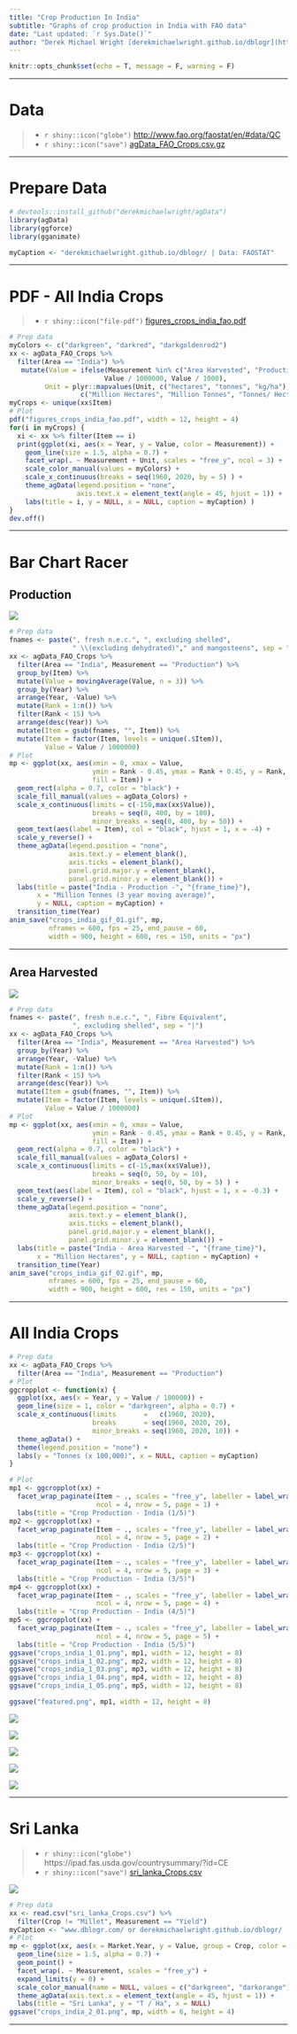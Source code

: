 ```yaml
---
title: "Crop Production In India"
subtitle: "Graphs of crop production in India with FAO data"
date: "Last updated: `r Sys.Date()`"
author: "Derek Michael Wright [derekmichaelwright.github.io/dblogr](https://derekmichaelwright.github.io/dblogr/) <derek.wright@usask.ca>"
---
```


```r
knitr::opts_chunk$set(echo = T, message = F, warning = F)
```

---

# Data

> - `r shiny::icon("globe")` [http://www.fao.org/faostat/en/#data/QC](http://www.fao.org/faostat/en/#data/QC){target="_blank"}
> - `r shiny::icon("save")` [agData_FAO_Crops.csv.gz](https://github.com/derekmichaelwright/agData/raw/master/Data/agData_FAO_Crops.csv.gz)

---

# Prepare Data

```r
# devtools::install_github("derekmichaelwright/agData")
library(agData) 
library(ggforce)
library(gganimate)
```

```r
myCaption <- "derekmichaelwright.github.io/dblogr/ | Data: FAOSTAT"
```

---

# PDF - All India Crops

> - `r shiny::icon("file-pdf")` [figures_crops_india_fao.pdf](figures_crops_india_fao.pdf)

```r
# Prep data
myColors <- c("darkgreen", "darkred", "darkgoldenrod2")
xx <- agData_FAO_Crops %>% 
  filter(Area == "India") %>%
   mutate(Value = ifelse(Measurement %in% c("Area Harvested", "Production"),
                        Value / 1000000, Value / 1000),
         Unit = plyr::mapvalues(Unit, c("hectares", "tonnes", "kg/ha"), 
                  c("Million Hectares", "Million Tonnes", "Tonnes/ Hectare")))
myCrops <- unique(xx$Item)
# Plot
pdf("figures_crops_india_fao.pdf", width = 12, height = 4)
for(i in myCrops) {
  xi <- xx %>% filter(Item == i)
  print(ggplot(xi, aes(x = Year, y = Value, color = Measurement)) +
    geom_line(size = 1.5, alpha = 0.7) +
    facet_wrap(. ~ Measurement + Unit, scales = "free_y", ncol = 3) +
    scale_color_manual(values = myColors) +
    scale_x_continuous(breaks = seq(1960, 2020, by = 5) ) +
    theme_agData(legend.position = "none", 
                 axis.text.x = element_text(angle = 45, hjust = 1)) +
    labs(title = i, y = NULL, x = NULL, caption = myCaption) )
}
dev.off()
```

---

# Bar Chart Racer {.tabset .tabset-pills}

## Production

![](crops_india_gif_01.gif)

```r
# Prep data
fnames <- paste(", fresh n.e.c.", ", excluding shelled", 
                " \\(excluding dehydrated)"," and mangosteens", sep = "|")
xx <- agData_FAO_Crops %>% 
  filter(Area == "India", Measurement == "Production") %>% 
  group_by(Item) %>%
  mutate(Value = movingAverage(Value, n = 3)) %>%
  group_by(Year) %>%
  arrange(Year, -Value) %>%
  mutate(Rank = 1:n()) %>%
  filter(Rank < 15) %>% 
  arrange(desc(Year)) %>%
  mutate(Item = gsub(fnames, "", Item)) %>% 
  mutate(Item = factor(Item, levels = unique(.$Item)),
         Value = Value / 1000000)
# Plot
mp <- ggplot(xx, aes(xmin = 0, xmax = Value, 
                     ymin = Rank - 0.45, ymax = Rank + 0.45, y = Rank, 
                     fill = Item)) + 
  geom_rect(alpha = 0.7, color = "black") + 
  scale_fill_manual(values = agData_Colors) +
  scale_x_continuous(limits = c(-150,max(xx$Value)),
                     breaks = seq(0, 400, by = 100),
                     minor_breaks = seq(0, 400, by = 50)) +
  geom_text(aes(label = Item), col = "black", hjust = 1, x = -4) +
  scale_y_reverse() +
  theme_agData(legend.position = "none",
               axis.text.y = element_blank(), 
               axis.ticks = element_blank(),
               panel.grid.major.y = element_blank(),
               panel.grid.minor.y = element_blank()) + 
  labs(title = paste("India - Production -", "{frame_time}"),
       x = "Million Tonnes (3 year moving average)", 
       y = NULL, caption = myCaption) +
  transition_time(Year) 
anim_save("crops_india_gif_01.gif", mp,
          nframes = 600, fps = 25, end_pause = 60, 
          width = 900, height = 600, res = 150, units = "px")
```

---

## Area Harvested

![](crops_india_gif_02.gif)

```r
# Prep data
fnames <- paste(", fresh n.e.c.", ", Fibre Equivalent", 
                ", excluding shelled", sep = "|")
xx <- agData_FAO_Crops %>%
  filter(Area == "India", Measurement == "Area Harvested") %>%
  group_by(Year) %>%
  arrange(Year, -Value) %>%
  mutate(Rank = 1:n()) %>%
  filter(Rank < 15) %>% 
  arrange(desc(Year)) %>%
  mutate(Item = gsub(fnames, "", Item)) %>% 
  mutate(Item = factor(Item, levels = unique(.$Item)),
         Value = Value / 1000000)
# Plot
mp <- ggplot(xx, aes(xmin = 0, xmax = Value, 
                     ymin = Rank - 0.45, ymax = Rank + 0.45, y = Rank, 
                     fill = Item)) + 
  geom_rect(alpha = 0.7, color = "black") + 
  scale_fill_manual(values = agData_Colors) +
  scale_x_continuous(limits = c(-15,max(xx$Value)),
                     breaks = seq(0, 50, by = 10),
                     minor_breaks = seq(0, 50, by = 5) ) +
  geom_text(aes(label = Item), col = "black", hjust = 1, x = -0.3) +
  scale_y_reverse() +
  theme_agData(legend.position = "none",
               axis.text.y = element_blank(), 
               axis.ticks = element_blank(),
               panel.grid.major.y = element_blank(),
               panel.grid.minor.y = element_blank()) + 
  labs(title = paste("India - Area Harvested -", "{frame_time}"),
       x = "Million Hectares", y = NULL, caption = myCaption) +
  transition_time(Year) 
anim_save("crops_india_gif_02.gif", mp,
          nframes = 600, fps = 25, end_pause = 60, 
          width = 900, height = 600, res = 150, units = "px")
```

---

# All India Crops

```r
# Prep data
xx <- agData_FAO_Crops %>% 
  filter(Area == "India", Measurement == "Production")
# Plot
ggcropplot <- function(x) {
  ggplot(xx, aes(x = Year, y = Value / 100000)) + 
  geom_line(size = 1, color = "darkgreen", alpha = 0.7) + 
  scale_x_continuous(limits       =   c(1960, 2020),
                     breaks       = seq(1960, 2020, 20), 
                     minor_breaks = seq(1960, 2020, 10)) +
  theme_agData() +
  theme(legend.position = "none") +
  labs(y = "Tonnes (x 100,000)", x = NULL, caption = myCaption)
}
```

```r
# Plot
mp1 <- ggcropplot(xx) + 
  facet_wrap_paginate(Item ~ ., scales = "free_y", labeller = label_wrap_gen(width = 45),
                      ncol = 4, nrow = 5, page = 1) +
  labs(title = "Crop Production - India (1/5)")
mp2 <- ggcropplot(xx) +
  facet_wrap_paginate(Item ~ ., scales = "free_y", labeller = label_wrap_gen(width = 45),
                      ncol = 4, nrow = 5, page = 2) +
  labs(title = "Crop Production - India (2/5)")
mp3 <- ggcropplot(xx) + 
  facet_wrap_paginate(Item ~ ., scales = "free_y", labeller = label_wrap_gen(width = 45),
                      ncol = 4, nrow = 5, page = 3) +
  labs(title = "Crop Production - India (3/5)")
mp4 <- ggcropplot(xx) +
  facet_wrap_paginate(Item ~ ., scales = "free_y", labeller = label_wrap_gen(width = 45),
                      ncol = 4, nrow = 5, page = 4) +
  labs(title = "Crop Production - India (4/5)")
mp5 <- ggcropplot(xx) +
  facet_wrap_paginate(Item ~ ., scales = "free_y", labeller = label_wrap_gen(width = 45),
                      ncol = 4, nrow = 5, page = 5) +
  labs(title = "Crop Production - India (5/5)")
ggsave("crops_india_1_01.png", mp1, width = 12, height = 8)
ggsave("crops_india_1_02.png", mp2, width = 12, height = 8)
ggsave("crops_india_1_03.png", mp3, width = 12, height = 8)
ggsave("crops_india_1_04.png", mp4, width = 12, height = 8)
ggsave("crops_india_1_05.png", mp5, width = 12, height = 8)
```

```r
ggsave("featured.png", mp1, width = 12, height = 8)
```

![](crops_india_1_01.png)

![](crops_india_1_02.png)

![](crops_india_1_03.png)

![](crops_india_1_04.png)

![](crops_india_1_05.png)

---

# Sri Lanka

> - `r shiny::icon("globe")` https://ipad.fas.usda.gov/countrysummary/?id=CE
> - `r shiny::icon("save")` [sri_lanka_Crops.csv](sri_lanka_Crops.csv)

![](crops_india_2_01.png)

```r
# Prep data
xx <- read.csv("sri_lanka_Crops.csv") %>% 
  filter(Crop != "Millet", Measurement == "Yield")
myCaption <- "www.dblogr.com/ or derekmichaelwright.github.io/dblogr/ | Data: USDA"
# Plot
mp <- ggplot(xx, aes(x = Market.Year, y = Value, group = Crop, color = Crop)) +
  geom_line(size = 1.5, alpha = 0.7) +
  geom_point() +
  facet_wrap(. ~ Measurement, scales = "free_y") +
  expand_limits(y = 0) +
  scale_color_manual(name = NULL, values = c("darkgreen", "darkorange")) +
  theme_agData(axis.text.x = element_text(angle = 45, hjust = 1)) +
  labs(title = "Sri Lanka", y = "T / Ha", x = NULL)
ggsave("crops_india_2_01.png", mp, width = 6, height = 4)
```

---
